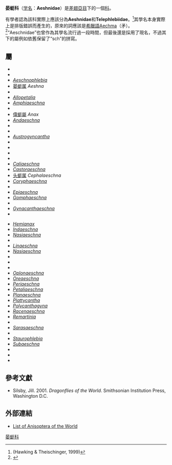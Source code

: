 {{Automatic taxobox
| name = 晏蜓科
| image = Lesser Tasmanian Darner Austroaeschna hardyi female.jpg
| image_caption = ''Austroaeschna tasmanica''
| taxon=Aeshnidae
| authority = {{tsl|en|Jules Pièrre Rambur||Rambur}}, 1842
| subdivision_ranks = [[亚科|亚科]]
| subdivision =
*[[晏蜓亚科|晏蜓亚科]] Aeshninae
*Brachytroninae
| synonyms =
*Aeschnidae
| type_genus = [[晏蜓属|晏蜓属]] ''Aeshna''
| type_genus_authority = {{tsl|en|Fabricius||Fabricius}}，1775
}}
'''晏蜓科'''（[[学名|学名]]：'''Aeshnidae'''）是[[差翅亞目|差翅亞目]]下的一個[[科|科]]。

有學者認為該科實際上應該分為'''Aeshnidae'''和'''Telephlebiidae'''。<ref>(Hawking & Theischinger, 1999)</ref>其學名本身實際上是排版錯誤而產生的，原來的詞應該是[[希臘語|希臘語]]Aechma（矛）。<ref>{{cite web|title=Dragonflies of the Family Aeshnidae in British Columbia|url=http://www.royalbcmuseum.bc.ca/Content_Files/Files/aeshnidae_of_BC.pdf|accessdate=25 August 2009}}{{dead link|date=2018年1月 |bot=InternetArchiveBot |fix-attempted=yes }}</ref>“Aeschnidae”也曾作為其學名流行過一段時間，但最後還是採用了現名，不過其下的屬例如''{{tsl|en|Rhionaeschna||Rhionaeschna}}''依舊保留了“sch”的拼寫。

== 屬==
{{Multicol}}

*''{{tsl|en|Acanthaeschna||Acanthaeschna}}''
*''{{tsl|en|Adversaeschna||Adversaeschna}}''
*''[[Aeschnophlebia|Aeschnophlebia]]''
*[[晏蜓属|晏蜓属]] ''Aeshna''
*''{{tsl|en|Agyrtacantha||Agyrtacantha}}''
*''[[Allopetalia|Allopetalia]]''
*''[[Amphiaeschna|Amphiaeschna]]''
*''{{tsl|en|Anaciaeschna||Anaciaeschna}}''
*[[偉蜓屬|偉蜓屬]] ''Anax''
*''[[Andaeschna|Andaeschna]]''
*''{{tsl|en|Antipodophlebia||Antipodophlebia}}''
*''{{tsl|en|Austroaeschna||Austroaeschna}}''
*''[[Austrogyncantha|Austrogyncantha]]''
*''{{tsl|en|Austrophlebia||Austrophlebia}}''
*''{{tsl|en|Basiaeschna||Basiaeschna}}''
*''{{tsl|en|Boyeria||Boyeria}}''
*''{{tsl|en|Brachytron||Brachytron}}''
*''[[Caliaeschna|Caliaeschna]]''
*''[[Castoraeschna|Castoraeschna]]''
*[[头蜓属|头蜓属]] ''Cephalaeschna''
*''[[Coryphaeschna|Coryphaeschna]]''
*''{{tsl|en|Dendroaeschna||Dendroaeschna}}''
*''[[Epiaeschna|Epiaeschna]]''
*''[[Gomphaeschna|Gomphaeschna]]''
*''{{tsl|en|Gynacantha||Gynacantha}}''
*''[[Gynacanthaeschna|Gynacanthaeschna]]''
*''{{tsl|en|Heliaeschna||Heliaeschna}}''
{{Multicol-break}}
*''[[Hemianax|Hemianax]]''
*''[[Indaeschna|Indaeschna]]''
*''[[Nasiaeschna|Nasiaeschna]]''
*''{{tsl|en|Limnetron||Limnetron}}''
*''[[Linaeschna|Linaeschna]]''
*''[[Nasiaeschna|Nasiaeschna]]''
*''{{tsl|en|Neuraeschna||Neuraeschna}}''
*''{{tsl|en|Notoaeschna||Notoaeschna}}''
*''{{tsl|en|Oligoaeschna||Oligoaeschna}}''
*''[[Oplonaeschna|Oplonaeschna]]''
*''[[Oreaeschna|Oreaeschna]]''
*''[[Periaeschna|Periaeschna]]''
*''[[Petaliaeschna|Petaliaeschna]]''
*''[[Planaeschna|Planaeschna]]''
*''[[Plattycantha|Plattycantha]]''
*''[[Polycanthagyna|Polycanthagyna]]''
*''[[Racenaeschna|Racenaeschna]]''
*''[[Remartinia|Remartinia]]''
*''{{tsl|en|Rhionaeschna||Rhionaeschna}}''
*''[[Sarasaeschna|Sarasaeschna]]''
*''{{tsl|en|Spinaeschna||Spinaeschna}}''
*''[[Staurophlebia|Staurophlebia]]''
*''[[Subaeschna|Subaeschna]]''
*''{{tsl|en|Telephlebia||Telephlebia}}''
*''{{tsl|en|Tetracanthagyna||Tetracanthagyna}}''
*''{{tsl|en|Triacanthagyna||Triacanthagyna}}''
{{Multicol-end}}

==參考文獻==
{{Reflist}}
*Silsby, Jill. 2001.  ''Dragonflies of the World''.  Smithsonian Institution Press, Washington D.C.

==外部連結==
{{wikispecies}}
{{Commons category|Aeshnidae|晏蜓科}}
*[https://web.archive.org/web/20040810213436/http://www.ups.edu/biology/museum/worldanisops.html List of Anisoptera of the World]
{{Taxonbar|from=Q516862}}

[[Category:晏蜓科|]]